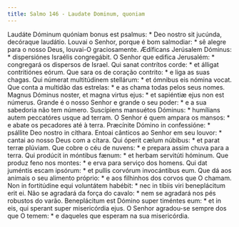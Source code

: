 ```yaml
---
title: Salmo 146 - Laudate Dominum, quoniam
---
```


<div class="grid grid-cols-2 gap-5">
  <span class="col-6 dropcaps text-justify">
    Laudáte Dóminum quóniam bonus est psalmus: * Deo nostro sit jucúnda,
    decóraque laudátio.
  </span>
  <span class="col-6 dropcaps text-justify">
    Louvai o Senhor, porque é bom salmodiar: * sê alegre para o nosso Deus,
    louvai-O graciosamente.
  </span>
  <span class="col-6 text-justify">
    Ædíficans Jerúsalem Dóminus: * dispersiónes Israélis congregábit.
  </span>
  <span class="col-6 text-justify">
    O Senhor que edifica Jerusalém: * congregará os dispersos de Israel.
  </span>
  <span class="col-6 text-justify">
    Qui sanat contrítos corde: * et álligat contritiónes eórum.
  </span>
  <span class="col-6 text-justify">
    Que sara os de coração contrito: * e liga as suas chagas.
  </span>
  <span class="col-6 text-justify">
    Qui númerat multitúdinem stellárum: * et ómnibus eis nómina vocat.
  </span>
  <span class="col-6 text-justify">
    Que conta a multidão das estrelas: * e as chama todas pelos seus nomes.
  </span>
  <span class="col-6 text-justify">
    Magnus Dóminus noster, et magna virtus ejus: * et sapiéntiæ ejus non est
    númerus.
  </span>
  <span class="col-6 text-justify">
    Grande é o nosso Senhor e grande o seu poder: * e a sua sabedoria não tem
    número.
  </span>
  <span class="col-6 text-justify">
    Suscípiens mansuétos Dóminus: * humílians autem peccatóres usque ad terram.
  </span>
  <span class="col-6 text-justify">
    O Senhor é quem ampara os mansos: * e abate os pecadores até à terra.
  </span>
  <span class="col-6 text-justify">
    Præcínite Dómino in confessióne: * psállite Deo nostro in cíthara.
  </span>
  <span class="col-6 text-justify">
    Entoai cânticos ao Senhor em seu louvor: * cantai ao nosso Deus com a
    cítara.
  </span>
  <span class="col-6 text-justify">
    Qui óperit cælum núbibus: * et parat terræ plúviam.
  </span>
  <span class="col-6 text-justify">
    Que cobre o céu de nuvens: * e prepara assim chuva para a terra.
  </span>
  <span class="col-6 text-justify">
    Qui prodúcit in móntibus fænum: * et herbam servitúti hóminum.
  </span>
  <span class="col-6 text-justify">
    Que produz feno nos montes: * e erva para serviço dos homens.
  </span>
  <span class="col-6 text-justify">
    Qui dat juméntis escam ipsórum: * et pullis corvórum invocántibus eum.
  </span>
  <span class="col-6 text-justify">
    Que dá aos animais o seu alimento próprio: * e aos filhinhos dos corvos que
    O chamam.
  </span>
  <span class="col-6 text-justify">
    Non in fortitúdine equi voluntátem habébit: * nec in tíbiis viri
    beneplácitum erit ei.
  </span>
  <span class="col-6 text-justify">
    Não se agradará da força do cavalo: * nem se agradará nos pés robustos do
    varão.
  </span>
  <span class="col-6 text-justify">
    Beneplácitum est Dómino super timéntes eum: * et in eis, qui sperant super
    misericórdia ejus.
  </span>
  <span class="col-6 text-justify">
    O Senhor agradou-se sempre dos que O temem: * e daqueles que esperam na sua
    misericórdia.
  </span>
</div>
